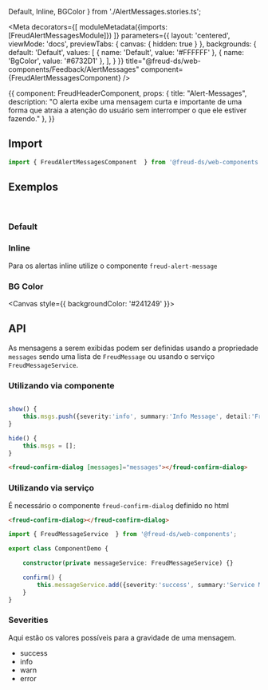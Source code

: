   Default,
  Inline,
  BGColor
} from './AlertMessages.stories.ts';

<Meta
  decorators={[
    moduleMetadata({imports: [FreudAlertMessagesModule]})
  ]}
  parameters={{
    layout: 'centered',
    viewMode: 'docs',
    previewTabs: {
      canvas: { hidden: true }
    },
    backgrounds: {
      default: 'Default',
      values: [
        { name: 'Default', value: '#FFFFFF' },
        { name: 'BgColor', value: '#6732D1' },
      ],
    }
  }}
  title="@freud-ds/web-components/Feedback/AlertMessages"
  component={FreudAlertMessagesComponent}
/>

<Story name="Storyname-hidden">
  {{
    component: FreudHeaderComponent,
    props: {
      title: "Alert-Messages",
      description: "O alerta exibe uma mensagem curta e importante de uma forma que atraia a atenção do usuário sem interromper o que ele estiver fazendo."
    },
  }}
</Story>

## <a id="importing"></a>Import
```ts
import { FreudAlertMessagesComponent  } from '@freud-ds/web-components';
```

## <a id="exemplos"></a> Exemplos
<br/>

### Default
<Canvas>
  <Story story={Default}/>
</Canvas>

### Inline

Para os alertas inline utilize o componente `freud-alert-message`
<Canvas>
  <Story story={Inline}/>
</Canvas>

### BG Color
<Canvas style={{ backgroundColor: '#241249' }}>
  <Story story={BGColor}/>
</Canvas>

## API

As mensagens a serem exibidas podem ser definidas usando a propriedade `messages` sendo uma lista de `FreudMessage` ou usando o serviço `FreudMessageService`.

### Utilizando via componente
```ts

show() {
    this.msgs.push({severity:'info', summary:'Info Message', detail:'Freud DS'});
}

hide() {
    this.msgs = [];
}

```
```html
<freud-confirm-dialog [messages]="messages"></freud-confirm-dialog>
```

### Utilizando via serviço

É necessário o componente `freud-confirm-dialog` definido no html
```html
<freud-confirm-dialog></freud-confirm-dialog>
```
```ts
import { FreudMessageService  } from '@freud-ds/web-components';

export class ComponentDemo {

    constructor(private messageService: FreudMessageService) {}

    confirm() {
        this.messageService.add({severity:'success', summary:'Service Message', detail:'Via MessageService', icon: 'freud-icon freud-icon-check-circle'});
    }
}
```

### Severities
Aqui estão os valores possíveis para a gravidade de uma mensagem.
- success
- info
- warn
- error
